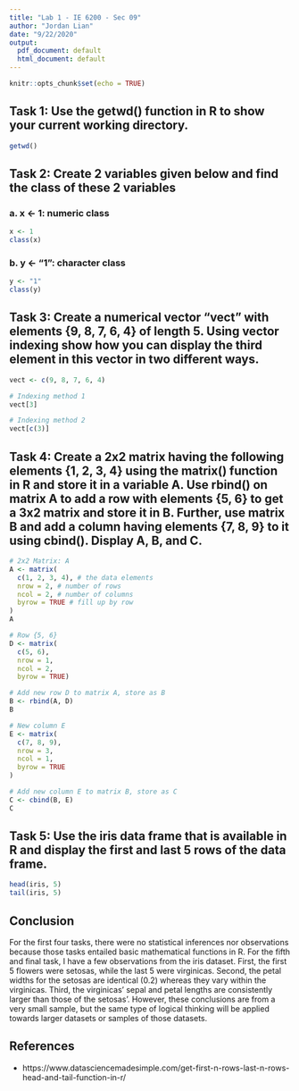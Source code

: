 ---
title: "Lab 1 - IE 6200 - Sec 09"
author: "Jordan Lian"
date: "9/22/2020"
output:
  pdf_document: default
  html_document: default
---

```{r setup, include=FALSE}
knitr::opts_chunk$set(echo = TRUE)
```

## Task 1: Use the getwd() function in R to show your current working directory.
```{r Task 1}
getwd()
```
## Task 2: Create 2 variables given below and find the class of these 2 variables
### a.	x <- 1: numeric class
```{r, x}
x <- 1
class(x)
```

### b.	y <- "1": character class
```{r, y}
y <- "1"
class(y)
```

## Task 3: Create a numerical vector "vect" with elements {9, 8, 7, 6, 4} of length 5. Using vector indexing show how you can display the third element in this vector in two different ways.
```{r Task 3, vect}
vect <- c(9, 8, 7, 6, 4)

# Indexing method 1
vect[3]

# Indexing method 2
vect[c(3)]
```

## Task 4: Create a 2x2 matrix having the following elements {1, 2, 3, 4} using the matrix() function in R and store it in a variable A. Use rbind() on matrix A to add a row with elements {5, 6} to get a 3x2 matrix and store it in B. Further, use matrix B and add a column having elements {7, 8, 9} to it using cbind(). Display A, B, and C. 
```{r Task 4, A, D, B, E, C}
# 2x2 Matrix: A
A <- matrix(
  c(1, 2, 3, 4), # the data elements
  nrow = 2, # number of rows
  ncol = 2, # number of columns
  byrow = TRUE # fill up by row
)
A 

# Row {5, 6}
D <- matrix(
  c(5, 6),
  nrow = 1,
  ncol = 2,
  byrow = TRUE)

# Add new row D to matrix A, store as B
B <- rbind(A, D)
B 

# New column E
E <- matrix(
  c(7, 8, 9),
  nrow = 3,
  ncol = 1,
  byrow = TRUE
)

# Add new column E to matrix B, store as C
C <- cbind(B, E)
C
```

## Task 5: Use the iris data frame that is available in R and display the first and last 5 rows of the data frame.
```{r Task 5}
head(iris, 5)
tail(iris, 5)
```

## Conclusion
For the first four tasks, there were no statistical inferences nor observations because those tasks entailed basic mathematical functions in R. For the fifth and final task, I have a few observations from the iris dataset. First, the first 5 flowers were setosas, while the last 5 were virginicas. Second, the petal widths for the setosas are identical (0.2) whereas they vary within the virginicas. Third, the virginicas' sepal and petal lengths are consistently larger than those of the setosas'. However, these conclusions are from a very small sample, but the same type of logical thinking will be applied towards larger datasets or samples of those datasets. 

## References
- https://www.datasciencemadesimple.com/get-first-n-rows-last-n-rows-head-and-tail-function-in-r/
